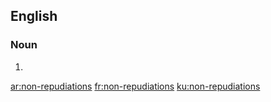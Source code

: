 ==English==

===Noun===
{{head|en}}

# {{plural of|non-repudiation}}

[[ar:non-repudiations]]
[[fr:non-repudiations]]
[[ku:non-repudiations]]